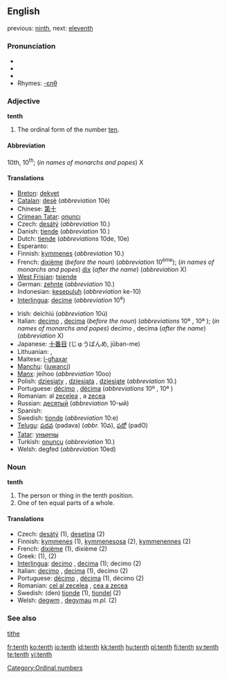 {{wikipedia}}
==English==

previous: [[ninth]], next: [[eleventh]]

===Pronunciation===
* {{IPA|/tɛnθ/}}
* {{SAMPA|/tEnT/}}
* {{audio|en-us-tenth.ogg|Audio (US)}}
* Rhymes: [[Rhymes:English:-ɛnθ|-ɛnθ]]

===Adjective===
'''tenth'''

# The ordinal form of the number [[ten]].

====Abbreviation====
10th, 10<sup>th</sup>; (''in names of monarchs and popes'') X

====Translations====
{{top}}
* [[Breton]]: [[dekvet]]
* [[Catalan]]: [[desè]] (''abbreviation'' 10è)
* Chinese: [[第十]]
* [[Crimean Tatar]]: [[onuncı]]
* Czech: [[desátý]] (''abbreviation'' 10.)
* Danish: [[tiende]] (''abbreviation'' 10.)
* Dutch: [[tiende]] (''abbreviations'' 10de, 10e)
* Esperanto: {{t-|eo|deka|xs=Esperanto}}
* Finnish: [[kymmenes]] (''abbreviation'' 10.)
* French: [[dixième]] (''before the noun'') (''abbreviation'' 10<sup>ème</sup>); (''in names of monarchs and popes'') [[dix]] (''after the name'') (''abbreviation'' X)
* [[West Frisian]]: [[tsiende]]
* German: [[zehnte]] (''abbreviation'' 10.)
* Indonesian: [[kesepuluh]] (''abbreviation'' ke-10)
* [[Interlingua]]: [[decime]] (''abbreviation'' 10<sup>e</sup>)
{{mid}}
* Irish: deichiú (''abbreviation'' 10ú)
* Italian: [[decimo]] {{m}}, [[decima]] {{f}} (''before the noun'') (''abbreviations'' 10º {{m}}, 10ª {{f}}); (''in names of monarchs and popes'') decimo {{m}}, decima {{f}} (''after the name'') (''abbreviation'' X)
* Japanese: [[十番目]] (じゅうばんめ, jūban-me)
* Lithuanian: {{t+|lt|dešimtas|m|xs=Lithuanian}}, {{t+|lt|dešimta|f|xs=Lithuanian}}
* Maltese: [[l-għaxar]]
* [[Manchu]]: ([[juwanci]])
* [[Manx]]: jeihoo (''abbreviation'' 10oo)
* Polish: [[dziesiąty]] {{m}}, [[dziesiąta]] {{f}}, [[dziesiąte]] {{n}} (''abbreviation'' 10.)
* Portuguese: [[décimo]] {{m}}, [[décima]] {{f}} (''abbreviations'' 10º {{m}}, 10ª {{f}})
* Romanian: al [[zecelea]] {{m}}, a [[zecea]] {{f}}
* Russian: [[десятый]] (''abbreviation'' 10-ый)
* Spanish: {{t-|es|décimo}}
* Swedish: [[tionde]] (''abbreviation'' 10:e)
* [[Telugu]]: [[పదవ]] (padava) (''abbr.'' 10వ), [[పదో]] (padO)
* [[Tatar]]: [[унынчы]]
* Turkish: [[onuncu]] (''abbreviation'' 10.)
* Welsh: degfed (''abbreviation'' 10ed)
{{bottom}}

===Noun===
'''tenth'''

# The person or thing in the tenth position.
# One of ten equal parts of a whole.

====Translations====

* Czech: [[desátý]] {{m}} (1), [[desetina]] {{f}} (2)
* Finnish: [[kymmenes]] (1), [[kymmenesosa]] (2), [[kymmenennes]] (2)
* French: [[dixième]] {{m|f}} (1), dixième {{m}} (2)
* Greek: {{t|el|δέκατος|sc=Grek}} (1), {{t|el|δέκατο|n|sc=Grek}} (2)
* [[Interlingua]]: [[decimo]] {{m}}, [[decima]] {{f}} (1); decimo (2)
* Italian: [[decimo]] {{m}}, [[decima]] {{f}} (1), decimo {{m}} (2)
* Portuguese: [[décimo]] {{m}}, [[décima]] {{f}} (1), décimo {{m}} (2)
* Romanian: [[cel al zecelea]] {{m}}, [[cea a zecea]] {{f}}
* Swedish: (den) [[tionde]] {{c}} (1), [[tiondel]] {{c}} (2)
* Welsh: [[degwm]] {{m}}, [[degymau]] ''m.pl.'' (2)

===See also===
[[tithe]]

[[Category:Ordinal numbers]]

[[fr:tenth]]
[[ko:tenth]]
[[io:tenth]]
[[id:tenth]]
[[kk:tenth]]
[[hu:tenth]]
[[pl:tenth]]
[[fi:tenth]]
[[sv:tenth]]
[[te:tenth]]
[[vi:tenth]]